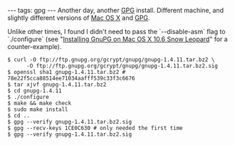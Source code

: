---
tags: gpg
---
Another day, another [[GPG]] install. Different machine, and slightly different versions of [[Mac OS X]] and [[GPG]].

Unlike other times, I found I didn't need to pass the `--disable-asm` flag to `./configure` (see "[[Installing GnuPG on Mac OS X 10.6 Snow Leopard]]" for a counter-example).

<pre lang="shell">$ curl -O ftp://ftp.gnupg.org/gcrypt/gnupg/gnupg-1.4.11.tar.bz2 \
      -O ftp://ftp.gnupg.org/gcrypt/gnupg/gnupg-1.4.11.tar.bz2.sig
$ openssl sha1 gnupg-1.4.11.tar.bz2 # 78e22f5cca88514ee71034aafff539c33f3c6676
$ tar xjvf gnupg-1.4.11.tar.bz2 
$ cd gnupg-1.4.11
$ ./configure 
$ make && make check
$ sudo make install
$ cd ..
$ gpg --verify gnupg-1.4.11.tar.bz2.sig 
$ gpg --recv-keys 1CE0C630 # only needed the first time
$ gpg --verify gnupg-1.4.11.tar.bz2.sig</pre>
